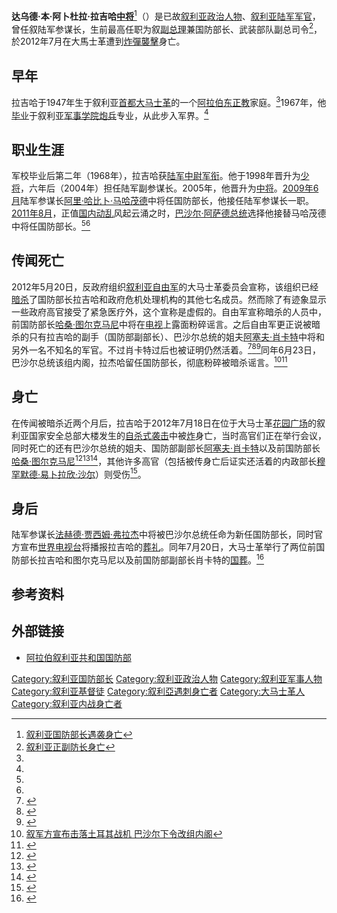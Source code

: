 {{Infobox Politician
|name= 达乌德·本·阿卜杜拉·拉吉哈<br/>{{rtl-lang|ar|داود بن عبد الله راجحة}}
|image= Dawoud Rajiha.jpg
|caption= 達烏德·拉吉哈
|office              = 阿拉伯叙利亚共和国国防部部长
|deputy             = [[阿塞夫·肖卡特|阿塞夫·肖卡特]]中将
|term_start          = 2011年8月8日
|term_end            = 2012年7月18日
|president           = [[巴沙尔·阿萨德|巴沙尔·阿萨德]]
|premier       = 阿迪勒·萨法尔<br/>[[里亚德·法里德·希贾卜|里亚德·法里德·希贾卜]]
|predecessor         = [[阿里·哈比卜·马哈茂德|阿里·哈比卜·马哈茂德]]中将
|successor           = [[法赫德·贾西姆·弗拉杰|法赫德·贾西姆·弗拉杰]]中将
|office2             = 阿拉伯叙利亚陆军参谋长
|term_start2         = 2009年6月3日
|term_end2           = 2011年8月8日
|president2          = [[巴沙尔·阿萨德|巴沙尔·阿萨德]]
|predecessor2        = 阿里·哈比卜·马哈茂德中将
|successor2          = 法赫德·贾西姆·弗拉杰中将
|rank                = [[中将|中将]]
|birth_date          = 1947年<ref name="SANA">{{cite news|url=http://www.sana.sy/eng/361/2011/08/08/362917.htm |agency=SANA |date=8 August 2011 |accessdate=8 August 2011 |title=President al-Assad Issues Decree Naming Gen. Dawood Rajiha Defense Minister }}{{dead link|date=2017年6月 |bot=InternetArchiveBot }}</ref>
|birth_place         = [[叙利亚|叙利亚]][[大马士革|大马士革]]<ref name="SANA"/>
|party               = [[阿拉伯复兴社会党|阿拉伯复兴社会党]]
|death_date          = 2012年7月18日
|death_place         = 大马士革
|alma_mater          =
|spouse              =
|children            =
|residence           =
|religion            = [[东正教|东正教]]<ref name="haaretz">{{cite news|url=http://www.haaretz.com/news/middle-east/syria-s-assad-replaces-defense-minister-with-army-chief-of-staff-1.377658|agency=Ha'aretz|date=8 August 2011|accessdate=8 August 2011|title=Syria's Assad replaces defense minister with army chief of staff}}</ref>
|allegiance    = [[叙利亚|叙利亚]]
|branch        = [[叙利亚军队|阿拉伯叙利亚陆军]]
|serviceyears  = 1967年－2012年7月18日
|unit          = 
|battles       = [[贖罪日戰爭|贖罪日戰爭]]<br />叙利亚伊斯兰势力暴动（1976－1982）<br />叙利亚占领黎巴嫩（1976－2005）<br />[[第五次中东战争|第五次中东战争]]<br />[[海湾战争|海湾战争]]
}}
'''达乌德·本·阿卜杜拉·拉吉哈[[中将|中将]]'''<ref>[http://world.people.com.cn/n/2012/0719/c157278-18547105.html  叙利亚国防部长遇袭身亡]</ref>（{{lang-ar|'''العماد داود بن عبد الله راجحة'''}}）{{BD|1947年||2012年|7月18日|catIdx=Rajiha, Dawoud}}是已故[[叙利亚|叙利亚]][[政治人物|政治人物]]、[[叙利亚军事|叙利亚陆军]][[军官|军官]]，曾任叙陆军参谋长，生前最高任职为叙[[副总理|副总理]]兼国防部长、武装部队副总司令<ref>[http://www.chinadaily.com.cn/hqgj/jryw/2012-07-19/content_6485634.html 叙利亚正副防长身亡]{{Dead link|date=2018年8月 |bot=InternetArchiveBot |fix-attempted=yes }}</ref>，於2012年7月在大馬士革遭到[[2012年7月大马士革炸弹袭击事件|炸彈襲擊]]身亡。

==早年==
拉吉哈于1947年生于叙利亚[[首都|首都]][[大马士革|大马士革]]的一个[[阿拉伯|阿拉伯]][[东正教|东正教]]家庭。<ref name="haaretz"/>1967年，他[[毕业|毕业]]于叙利亚[[军校|军事学院]][[炮兵|炮兵]]专业，从此步入军界。<ref name=SANA/>

==职业生涯==
军校毕业后第二年（1968年），拉吉哈获[[陆军|陆军]][[中尉|中尉]][[军衔|军衔]]。他于1998年晋升为[[少将|少将]]，六年后（2004年）担任陆军副参谋长。2005年，他晋升为[[中将|中将]]。[[2009年6月|2009年6月]]陆军参谋长[[阿里·哈比卜·马哈茂德|阿里·哈比卜·马哈茂德]]中将任国防部长，他接任陆军参谋长一职。[[2011年8月|2011年8月]]，正值[[2011－2012年叙利亚动乱|国内动乱]]风起云涌之时，[[巴沙尔·阿萨德|巴沙尔·阿萨德]][[叙利亚总统|总统]]选择他接替马哈茂德中将任国防部长。<ref name="SANA"/><ref name="haaretz"/>

==传闻死亡==
2012年5月20日，反政府组织[[叙利亚自由军|叙利亚自由军]]的大马士革委员会宣称，该组织已经[[暗杀|暗杀]]了国防部长拉吉哈和政府危机处理机构的其他七名成员。然而除了有迹象显示一些政府高官接受了紧急医疗外，这个宣称是虚假的。自由军宣称暗杀的人员中，前国防部长[[哈桑·图尔克马尼|哈桑·图尔克马尼]]中将在[[电视|电视]]上露面粉碎谣言。之后自由军更正说被暗杀的只有拉吉哈的副手（国防部副部长）、巴沙尔总统的姐夫[[阿塞夫·肖卡特|阿塞夫·肖卡特]]中将和另外一名不知名的军官。不过肖卡特过后也被证明仍然活着。<ref name=toi2312>{{cite news|title=Al Arabiya: Syrian officials acknowledge Assad’s brother-in-law was killed four days ago|url=http://www.timesofisrael.com/al-arabiya-syrian-officials-confirm-assads-brother-in-law-was-killed-four-days-ago/|accessdate=21 July 2012|newspaper=Times of Israel|date=23 May 2012|agency=AP}}</ref><ref name=tg20may12>{{cite news|title=Syria: Damascus clashes prompt claims of high-level assassinations - Sunday 20 May|url=http://www.guardian.co.uk/world/middle-east-live/2012/may/20/syria-damascus-clashes-assassinations|accessdate=21 July 2012|newspaper=The Guardian|date=20 May 2012|archive-date=2012-07-23|archive-url=https://web.archive.org/web/20120723223620/http://www.guardian.co.uk/world/middle-east-live/2012/may/20/syria-damascus-clashes-assassinations|dead-url=no}}</ref><ref name=aarabiya2012>{{cite news|title=High-ranking Syrian officials deny reports of their own assassinations|url=http://english.alarabiya.net/articles/2012/05/20/215270.html|accessdate=21 July 2012|newspaper=Al Arabiya|date=20 May 2012|archive-date=2017-10-10|archive-url=https://web.archive.org/web/20171010045412/http://english.alarabiya.net/articles/2012/05/20/215270.html|dead-url=no}}</ref>同年6月23日，巴沙尔总统该组内阁，拉杰哈留任国防部长，彻底粉碎被暗杀谣言。<ref>[http://news.xinhuanet.com/world/2012-06/24/c_123322337.htm  叙军方宣布击落土耳其战机 巴沙尔下令改组内阁]</ref><ref name=haa23>{{cite news|title=Syria's Assad forms new government, keeps top ministers|url=http://www.haaretz.com/news/middle-east/syria-s-assad-forms-new-government-keeps-top-ministers-1.443355|accessdate=21 July 2012|newspaper=Haaretz|date=23 June 2012|agency=Reuters}}</ref>

==身亡==
{{main|2012年7月大马士革炸弹袭击事件}}

在传闻被暗杀近两个月后，拉吉哈于2012年7月18日在位于大马士革[[花园广场|花园广场]]的叙利亚国家安全总部大楼发生的[[自杀式袭击|自杀式袭击]]中被[[爆炸|炸]]身亡，当时高官们正在举行会议，同时死亡的还有巴沙尔总统的姐夫、国防部副部长[[阿塞夫·肖卡特|阿塞夫·肖卡特]]以及前国防部长[[哈桑·图尔克马尼|哈桑·图尔克马尼]]<ref>{{cite web|title=Syria defence minister killed in Damascus bomb|url=http://www.telegraph.co.uk/news/worldnews/middleeast/syria/9408303/Syria-defence-minister-killed-in-Damascus-bomb.html|publisher=The Telegraph|accessdate=18 July 2012}}</ref><ref>{{cite web|title=Syria conflict: 'Suicide bomb' kills defence minister|url=http://www.bbc.co.uk/news/world-middle-east-18882149|publisher=BBC News|accessdate=18 July 2012}}</ref><ref name=bbc1812>{{cite news|title=Syria ministers 'killed in blast'|url=http://www.bbc.co.uk/news/world-middle-east-18889030|accessdate=18 July 2012|newspaper=BBC|date=18 July 2012}}</ref>，其他许多高官（包括被传身亡后证实还活着的内政部长[[穆罕默德·易卜拉欣·沙尔|穆罕默德·易卜拉欣·沙尔]]）则受伤<ref>{{cite web |url=http://int.gmw.cn/2012-07/18/content_4583251.htm |language= |title=叙利亚国家安全总部遭袭 国防部长被炸死 |publisher=新华网 |date=2012-07-18 |accessdate= |deadurl=yes |archiveurl=https://web.archive.org/web/20120721084459/http://int.gmw.cn/2012-07/18/content_4583251.htm |archivedate=2012-07-21 }}</ref>。

==身后==
陆军参谋长[[法赫德·贾西姆·弗拉杰|法赫德·贾西姆·弗拉杰]]中将被巴沙尔总统任命为新任国防部长，同时官方宣布[[世界电视台|世界电视台]]将播报拉吉哈的[[葬礼|葬礼]]。同年7月20日，大马士革举行了两位前国防部长拉吉哈和图尔克马尼以及前国防部副部长肖卡特的[[国葬|国葬]]。<ref name=naharnet2012>{{cite news|title=Syria National Security Chief Dies of Wounds, State Funerals Held for Slain Officials|url=http://www.naharnet.com/stories/en/47225-syria-national-security-chief-dies-of-wounds-state-funerals-held-for-slain-officials|accessdate=21 July 2012|newspaper=Naharnet|date=20 July 2012}}</ref>

==参考资料==
{{reflist}}

==外部链接==
*[http://www.mod.gov.sy/ 阿拉伯叙利亚共和国国防部] {{Wayback|url=http://www.mod.gov.sy/ |date=20190802060048 }}

{{s-start}}
{{s-mil}}
{{succession box|title=[[叙利亚军事|阿拉伯叙利亚陆军副参谋长]]|years=2004－2009|before=[[阿里·哈比卜·马哈茂德|阿里·哈比卜·马哈茂德]]|after=[[阿塞夫·肖卡特|阿塞夫·肖卡特]]}}
{{succession box|title=[[叙利亚军事|阿拉伯叙利亚陆军参谋长]]|years=2009－2011|before=[[阿里·哈比卜·马哈茂德|阿里·哈比卜·马哈茂德]]|after=[[法赫德·贾西姆·弗拉杰|法赫德·贾西姆·弗拉杰]]}}
{{s-off}}
{{succession box|before=[[阿里·哈比卜·马哈茂德|阿里·哈比卜·马哈茂德]]|title=[[国防部_(叙利亚)|阿拉伯叙利亚共和国国防部部长]]|years=2011－2012|after=[[法赫德·贾西姆·弗拉杰|法赫德·贾西姆·弗拉杰]]}}
{{s-end}}

{{DEFAULTSORT:Rajiha, Dawoud}}
[[Category:叙利亚国防部长|Category:叙利亚国防部长]]
[[Category:叙利亚政治人物|Category:叙利亚政治人物]]
[[Category:叙利亚军事人物|Category:叙利亚军事人物]]
[[Category:叙利亚基督徒|Category:叙利亚基督徒]]
[[Category:叙利亞遇刺身亡者|Category:叙利亞遇刺身亡者]]
[[Category:大马士革人|Category:大马士革人]]
[[Category:叙利亚内战身亡者|Category:叙利亚内战身亡者]]